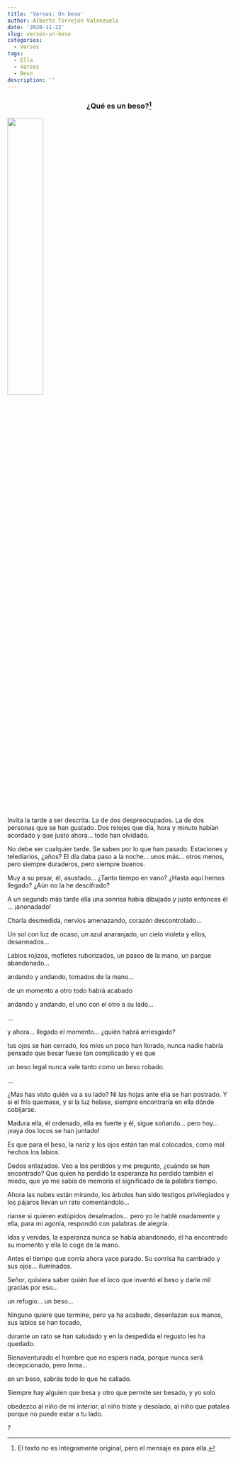 ```yaml
---
title: 'Versos: Un beso'
author: Alberto Torrejón Valenzuela
date: '2020-11-22'
slug: versos-un-beso
categories:
  - Versos
tags:
  - Ella
  - Versos
  - Beso
description: ''
---
```


<center><h3>**¿Qué es un beso?**^[El texto no es íntegramente original, pero el mensaje es para ella.]</h3></center>

![](/text/2020-11-23-versos-un-beso_files/amni.JPG){width=40% height=40%}

Invita la tarde a ser descrita. La de dos despreocupados. La de dos personas que se han gustado. Dos relojes que día, hora y minuto habían acordado y que justo ahora... todo han olvidado. <br>

No debe ser cualquier tarde. Se saben por lo que han pasado. Estaciones y telediarios, ¿años? El día daba paso a la noche... unos más... otros menos, pero siempre duraderos, pero siempre buenos. <br>

Muy a su pesar, él, asustado... ¿Tanto tiempo en vano? ¿Hasta aquí hemos llegado? ¿Aún no la he descifrado? <br>

A un segundo más tarde ella una sonrisa había dibujado y justo entonces él ... ¡anonadado! <br>

Charla desmedida, nervios amenazando, corazón descontrolado... <br>

Un sol con luz de ocaso, un azul anaranjado, un cielo violeta y ellos, desarmados... <br>

Labios rojizos, mofletes ruborizados, un paseo de la mano, un parque abandonado... <br>

andando y andando, tomados de la mano... <br>

de un momento a otro todo habrá acabado <br>

andando y andando, el uno con el otro a su lado... <br>

... <br>

y ahora... llegado el momento... ¿quién habrá arriesgado? <br>

tus ojos se han cerrado, los míos un poco han llorado, nunca nadie habría pensado que besar fuese tan complicado y es que <br>

un beso legal nunca vale tanto como un beso robado. <br>

... <br>

¿Mas has visto quién va a su lado? Ni las hojas ante ella se han postrado. Y si el frío quemase, y si la luz helase, siempre encontraría en ella dónde cobijarse. <br>

Madura ella, él ordenado, ella es fuerte y él, sigue soñando… pero hoy… ¡vaya dos locos se han juntado! <br>

Es que para el beso, la nariz y los ojos están tan mal colocados, como mal hechos los labios. <br>

Dedos enlazados. Veo a los perdidos y me pregunto, ¿cuándo se han encontrado? Que quien ha perdido la esperanza ha perdido también el miedo, que yo me sabía de memoria el significado de la palabra tiempo. <br>

Ahora las nubes están mirando, los árboles han sido testigos privilegiados y los pájaros llevan un rato comentándolo... <br>

ríanse si quieren estúpidos desalmados... pero yo le hablé osadamente y ella, para mi agonía, respondió con palabras de alegría. <br>

Idas y venidas, la esperanza nunca se había abandonado, él ha encontrado su momento y ella lo coge de la mano. <br>

Antes el tiempo que corría ahora yace parado. Su sonrisa ha cambiado y sus ojos... iluminados. <br>

Señor, quisiera saber quién fue el loco que inventó el beso y darle mil gracias por eso... <br>

un refugio... un beso... <br>

Ninguno quiere que termine, pero ya ha acabado, desenlazan sus manos, sus labios se han tocado, <br>

durante un rato se han saludado y en la despedida el regusto les ha quedado. <br>

Bienaventurado el hombre que no espera nada, porque nunca será decepcionado, pero Inma... <br>

en un beso, sabrás todo lo que he callado. <br>

Siempre hay alguien que besa y otro que permite ser besado, y yo solo <br>

obedezco al niño de mi interior, al niño triste y desolado, al niño que patalea porque no puede estar a tu lado. <br>

?




